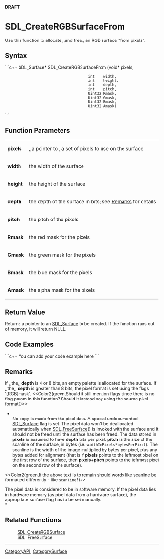 <!-- pragma section-numbers off -->
<!-- pragma disable-camelcase -->
'''DRAFT'''

= SDL_CreateRGBSurfaceFrom =
Use this function to allocate ,,and free,, an RGB surface ^from pixels^.


== Syntax ==
```c++
SDL_Surface* SDL_CreateRGBSurfaceFrom (void*  pixels,
                                       int    width,
                                       int    height,
                                       int    depth,
                                       int    pitch,
                                       Uint32 Rmask,
                                       Uint32 Gmask,
                                       Uint32 Bmask,
                                       Uint32 Amask)
```

== Function Parameters ==
{|
|'''pixels'''
|,,a pointer to ,,a set of pixels to use on the surface
|-
|'''width'''
|the width of the surface
|-
|'''height'''
|the height of the surface
|-
|'''depth'''
|the depth of the surface in bits; see [[#Remarks|Remarks]] for details
|-
|'''pitch'''
|the pitch of the pixels
|-
|'''Rmask'''
|the red mask for the pixels
|-
|'''Gmask'''
|the green mask for the pixels
|-
|'''Bmask'''
|the blue mask for the pixels
|-
|'''Amask'''
|the alpha mask for the pixels
|}

== Return Value ==
Returns a pointer to an [[SDL_Surface]] to be created.  If the function runs out of memory, it will return NULL. 

== Code Examples ==
```c++
You can add your code example here
```

== Remarks ==
If ,,the,, '''depth''' is 4 or 8 bits, an empty palette is allocated for the surface. If ,,the,, '''depth''' is greater than 8 bits, the pixel format is set using the flags '[RGB]mask'. <<Color2(green,Should it still mention flags since there is no flag param in this function?  Should it instead say using the source pixel format?)>>

*<br/>No copy is made from the pixel data. A special undocumented [[SDL_Surface]] flag is set. The pixel data won't be deallocated automatically when [[SDL_FreeSurface]]() is invoked with the surface and it should not be freed until the surface has been freed. The data stored in '''pixels''' is assumed to have '''depth''' bits per pixel. '''pitch''' is the size of the scanline of the surface, in bytes (i.e. <code>widthInPixels*bytesPerPixel</code>). The scanline is the width of the image multiplied by bytes per pixel, plus any bytes added for alignment (that is if '''pixels''' points to the leftmost pixel on the first row of the surface, then '''pixels'''+'''pitch''' points to the leftmost pixel on the second row of the surface).

<<Color2(green,If the above text is to remain should words like scanline be formatted differently - like <code>scanline</code>?)>>

The pixel data is considered to be in software memory. If the pixel data lies in hardware memory (as pixel data from a hardware surface), the appropriate surface flag has to be set manually. <br/>*

== Related Functions ==
:[[SDL_CreateRGBSurface]]
:[[SDL_FreeSurface]]

----
[[CategoryAPI]], [[CategorySurface]]
